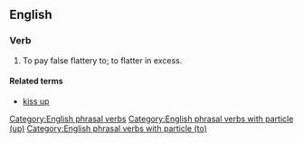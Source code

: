 ==English==

===Verb===
{{head|en|verb|head=[[kiss]] [[up]] [[to]]}}
# {{transitive|idiomatic}} To pay false flattery to; to flatter in excess. 

====Related terms====
* [[kiss up]]

[[Category:English phrasal verbs]]
[[Category:English phrasal verbs with particle (up)]]
[[Category:English phrasal verbs with particle (to)]]
